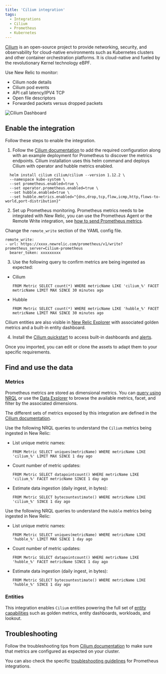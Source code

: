 ```yaml
---
title: 'Cilium integration'
tags:
  - Integrations
  - Cilium
  - Prometheus
  - Kubernetes
---
```



[Cilium](https://cilium.io/get-started/) is an open-source project to provide networking, security, and observability for cloud-native environments such as Kubernetes clusters and other container orchestration platforms. It is cloud-native and fueled by the revolutionary Kernel technology eBPF.

Use New Relic to monitor:
* Cilium node details
* Cilium pod events
* API call latency/IPV4 TCP
* Open file descriptors
* Forwarded packets versus dropped packets

<img
  title="Cilium Dashboard"
  alt="Cilium Dashboard"
  src={kubernetesCiliumDashboard}
/>

## Enable the integration

Follow these steps to enable the integration.

1. Follow the [Cilium documentation](https://docs.cilium.io/en/stable/operations/metrics/) to add the required configuration along with an example deployment for Prometheus to discover the metrics endpoints.
  Cilium installation uses this helm command and deploys Cilium with operator and hubble metrics enabled.

  ```
    helm install cilium cilium/cilium --version 1.12.2 \
    --namespace kube-system \
    --set prometheus.enabled=true \
    --set operator.prometheus.enabled=true \
    --set hubble.enabled=true \
    --set hubble.metrics.enabled="{dns,drop,tcp,flow,icmp,http,flows-to-world,port-distribution}"
  ```

2. Set up Prometheus monitoring. Prometheus metrics needs to be integrated with New Relic, you can use the Prometheus Agent or the Remote Write integration, see [how to send Prometheus metrics](/docs/infrastructure/prometheus-integrations/get-started/send-prometheus-metric-data-new-relic/).

  Change the `remote_write` section of the YAML config file.

  ```
  remote_write:
  - url: https://xxxx.newrelic.com/prometheus/v1/write?prometheus_server=Cilium-prometheus
    bearer_token: xxxxxxxxx
  ```

3. Use the following query to confirm metrics are being ingested as expected:

  * Cilium

    ```
    FROM Metric SELECT count(*) WHERE metricName LIKE 'cilium_%' FACET metricName LIMIT MAX SINCE 30 minutes ago
    ```

  * Hubble

    ```
    FROM Metric SELECT count(*) WHERE metricName LIKE 'hubble_%' FACET metricName LIMIT MAX SINCE 30 minutes ago
    ```

  Cilium entities are also visible in [New Relic Explorer](/docs/new-relic-solutions/new-relic-one/core-concepts/new-relic-explorer-view-performance-across-apps-services-hosts/) with associated golden metrics and a built-in entity dashboard. 

4. Install the [Cilium quickstart](https://newrelic.com/instant-observability/ext-cilium-quickstart) to access built-in dashboards and [alerts](/docs/alerts-applied-intelligence/new-relic-alerts/learn-alerts/introduction-alerts/).

  Once you imported, you can edit or clone the assets to adapt them to your specific requirements.

## Find and use the data

### Metrics

Prometheus metrics are stored as dimensional metrics. You can [query using NRQL](/docs/telemetry-data-platform/get-data/apis/query-metric-data-type/) or use the [Data Explorer](/docs/query-your-data/explore-query-data/browse-data/introduction-data-explorer/) to browse the available metrics, facet, and filter by the associated dimensions.

The different sets of metrics exposed by this integration are defined in the [Cilium documentation](https://docs.cilium.io/en/stable/operations/metrics/).

Use the following NRQL queries to understand the `Cilium` metrics being ingested in New Relic:

* List unique metric names:

  ```
  FROM Metric SELECT uniques(metricName) WHERE metricName LIKE 'cilium_%' LIMIT MAX SINCE 1 day ago
  ```

* Count number of metric updates:

  ```
  FROM Metric SELECT datapointcount() WHERE metricName LIKE 'cilium_%' FACET metricName SINCE 1 day ago
  ```

* Estimate data ingestion (daily ingest, in bytes):

	```
  FROM Metric SELECT bytecountestimate() WHERE metricName LIKE 'cilium_%' SINCE 1 day ago
  ```

Use the following NRQL queries to understand the `Hubble` metrics being ingested in New Relic:

* List unique metric names:

  ```
  FROM Metric SELECT uniques(metricName) WHERE metricName LIKE 'hubble_%' LIMIT MAX SINCE 1 day ago
  ```

* Count number of metric updates:

  ```
  FROM Metric SELECT datapointcount() WHERE metricName LIKE 'hubble_%' FACET metricName SINCE 1 day ago
  ```

* Estimate data ingestion (daily ingest, in bytes):

	```
  FROM Metric SELECT bytecountestimate() WHERE metricName LIKE 'hubble_%' SINCE 1 day ago
  ```

### Entities

This integration enables `Cilium` entities powering the full set of [entity capabilities](/docs/new-relic-solutions/new-relic-one/core-concepts/what-entity-new-relic/) such as golden metrics, entity dashboards, workloads, and lookout.

## Troubleshooting

Follow the troubleshooting tips from [Cilium documentation](https://docs.cilium.io/en/stable/operations/troubleshooting/#admin-guide) to make sure that metrics are configured as expected on your cluster.

You can also check the specific [troubleshooting guidelines](/docs/infrastructure/prometheus-integrations/troubleshooting/no-data-appears-prometheus-integration) for Prometheus integrations.